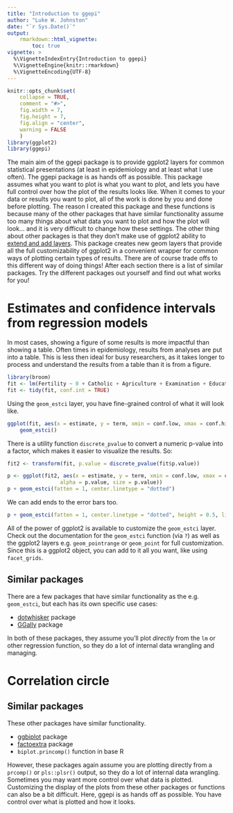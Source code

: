 ```yaml
---
title: "Introduction to ggepi"
author: "Luke W. Johnston"
date: "`r Sys.Date()`"
output: 
    rmarkdown::html_vignette:
        toc: true
vignette: >
  %\VignetteIndexEntry{Introduction to ggepi}
  %\VignetteEngine{knitr::rmarkdown}
  %\VignetteEncoding{UTF-8}
---
```


```r
knitr::opts_chunk$set(
    collapse = TRUE,
    comment = "#>",
    fig.width = 7,
    fig.height = 7,
    fig.align = "center",
    warning = FALSE
    )
library(ggplot2)
library(ggepi)
```

The main aim of the ggepi package is to provide ggplot2 layers for common
statistical presentations (at least in epidemiology and at least what I use
often). The ggepi package is as hands off as possible. This package assumes what
you want to plot is what you want to plot, and lets you have full control over
how the plot of the results looks like. When it comes to your data or results
you want to plot, all of the work is done by you and done before plotting. The 
reason I created this package and these functions is because many of the other
packages that have similar functionality assume too many things about what data
you want to plot and how the plot will look... and it is very difficult to change
how these settings. The other thing about other packages is that they don't make
use of ggplot2 ability to [extend and add layers](https://cran.r-project.org/web/packages/ggplot2/vignettes/extending-ggplot2.html).
This package creates new geom layers that provide all the full customizability of
ggplot2 in a convenient wrapper for common ways of plotting certain types of
results. There are of course trade offs to this different way of doing things!
After each section there is a list of similar packages. Try the different
packages out yourself and find out what works for you!

# Estimates and confidence intervals from regression models

In most cases, showing a figure of some results is more impactful than showing a
table. Often times in epidemiology, results from analyses are put into a table.
This is less then ideal for busy researchers, as it takes longer to process and
understand the results from a table than it is from a figure.

```r
library(broom)
fit <- lm(Fertility ~ 0 + Catholic + Agriculture + Examination + Education + Infant.Mortality, data = swiss)
fit <- tidy(fit, conf.int = TRUE)
```

Using the `geom_estci` layer, you have fine-grained control of what it will look like.

```r
ggplot(fit, aes(x = estimate, y = term, xmin = conf.low, xmax = conf.high)) +
    geom_estci()
```

There is a utility function `discrete_pvalue` to convert a numeric p-value into
a factor, which makes it easier to visualize the results. So:

```r
fit2 <- transform(fit, p.value = discrete_pvalue(fit$p.value))

p <- ggplot(fit2, aes(x = estimate, y = term, xmin = conf.low, xmax = conf.high,
                 alpha = p.value, size = p.value)) 
p + geom_estci(fatten = 1, center.linetype = "dotted")
```

We can add ends to the error bars too.

```r
p + geom_estci(fatten = 1, center.linetype = "dotted", height = 0.5, linetype = "dashed")
```

All of the power of ggplot2 is available to customize the `geom_estci` layer.
Check out the documentation for the `geom_estci` function (via `?`) as well as
the ggplot2 layers e.g. `geom_pointrange` or `geom_point` for full
customization. Since this is a ggplot2 object, you can add to it all you want,
like using `facet_grids`.

## Similar packages

There are a few packages that have similar functionality as the e.g.
`geom_estci`, but each has its own specific use cases:

- [dotwhisker](https://cran.r-project.org/package=dotwhisker) package
- [GGally](https://ggobi.github.io/ggally/) package

In both of these packages, they assume you'll plot *directly* from the `lm` or
other regression function, so they do a lot of internal data wrangling and
managing. 


# Correlation circle



## Similar packages

These other packages have similar functionality.

- [ggbiplot](https://github.com/vqv/ggbiplot) package
- [factoextra](https://github.com/kassambara/factoextra) package
- `biplot.princomp()` function in base R

However, these packages again assume you are plotting directly from a `prcomp()`
or `pls::plsr()` output, so they do a lot of internal data wrangling. Sometimes
you may want more control over what data is plotted. Customizing the display of
the plots from these other packages or functions can also be a bit difficult.
Here, ggepi is as hands off as possible. You have control over what is plotted
and how it looks.

